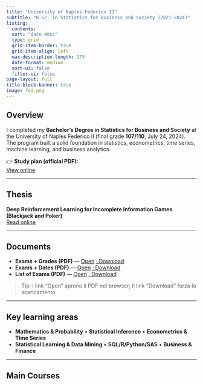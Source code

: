 ```yaml
---
title: "University of Naples Federico II"
subtitle: "B.Sc. in Statistics for Business and Society (2021–2024)"
listing:
  contents: .
  sort: "date desc"
  type: grid
  grid-item-border: true
  grid-item-align: left
  max-description-length: 175
  date-format: medium
  sort-ui: false
  filter-ui: false
page-layout: full
title-block-banner: true
image: fed.png
---
```


## Overview
I completed my **Bachelor’s Degree in Statistics for Business and Society** at the University of Naples Federico II (final grade **107/110**, July 24, 2024).  
The program built a solid foundation in statistics, econometrics, time series, machine learning, and business analytics.

👉 **Study plan (official PDF):**  
[View online](https://www.scienzepolitiche.unina.it/wp-content/uploads/2023/09/Piano-di-Studi-L41-Statistica-per-limpresa-e-la-societa%CC%80-AA-2023-2024.pdf)

---

## Thesis
**Deep Reinforcement Learning for Incomplete Information Games (Blackjack and Poker)**  
[Read online](https://emanueleiacca.github.io/emanueleiaccarino.github.io/pubblications/BlackJack%20and%20Poker/)

---

## Documents
- **Exams + Grades (PDF)** — [Open](files/esami-con-voto.pdf) <a href="files/esami-con-voto.pdf" download>· Download</a>  
- **Exams + Dates (PDF)** — [Open](files/esami-e-date.pdf) <a href="files/esami-e-date.pdf" download>· Download</a>
- **List of Exams (PDF)** — [Open](files/Lista esami.pdf) <a href="files/Lista esami.pdf" download>· Download</a>

> Tip: i link “Open” aprono il PDF nel browser; il link “Download” forza lo scaricamento.

---

## Key learning areas
- **Mathematics & Probability** • **Statistical Inference** • **Econometrics & Time Series**  
- **Statistical Learning & Data Mining** • **SQL/R/Python/SAS** • **Business & Finance**

---
## Main Courses
